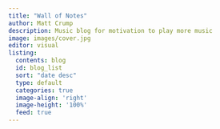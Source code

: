 ```yaml
---
title: "Wall of Notes"
author: Matt Crump
description: Music blog for motivation to play more music
image: images/cover.jpg
editor: visual
listing:
  contents: blog
  id: blog_list
  sort: "date desc"
  type: default
  categories: true
  image-align: 'right'
  image-height: '100%'
  feed: true
---
```


::: {#blog_list}
:::
